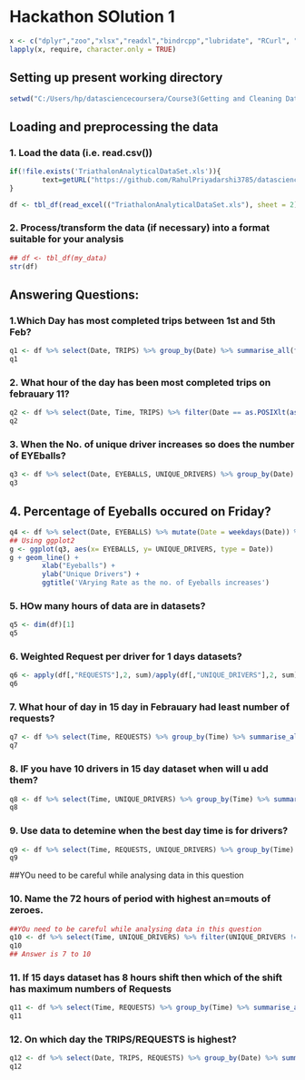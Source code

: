 Hackathon SOlution 1
================================================================
        
```r
x <- c("dplyr","zoo","xlsx","readxl","bindrcpp","lubridate", "RCurl", "ggplot2")
lapply(x, require, character.only = TRUE)
```


## Setting up present working directory
```r
setwd("C:/Users/hp/datasciencecoursera/Course3(Getting and Cleaning Data)")
```

## Loading and preprocessing the data

### 1. Load the data (i.e. read.csv())
```r
if(!file.exists('TriathalonAnalyticalDataSet.xls')){
        text=getURL("https://github.com/RahulPriyadarshi3785/datasciencecoursera/blob/master/Course3(Getting%20and%20Cleaning%20Data)/TriathalonAnalyticalDataSet.xls")
}

df <- tbl_df(read_excel(("TriathalonAnalyticalDataSet.xls"), sheet = 2))

```

### 2. Process/transform the data (if necessary) into a format suitable for your  analysis
```r
## df <- tbl_df(my_data)
str(df)
```

## Answering Questions:

### 1.Which Day has most completed trips between 1st and 5th Feb?
```r
q1 <- df %>% select(Date, TRIPS) %>% group_by(Date) %>% summarise_all(funs(sum)) %>% head(5) %>% arrange(TRIPS)
q1
```

### 2. What hour of the day has been most completed trips on febrauary 11?

```r
q2 <- df %>% select(Date, Time, TRIPS) %>% filter(Date == as.POSIXlt(as.Date("2017-02-11"))) %>% group_by(Time) %>% summarise_all(funs(sum)) %>% top_n(1)
q2
```

### 3. When the No. of unique driver increases so does the number of EYEballs?
```r
q3 <- df %>% select(Date, EYEBALLS, UNIQUE_DRIVERS) %>% group_by(Date) %>% summarise_all(funs(sum)) %>% arrange(EYEBALLS)
q3
```

## 4. Percentage of Eyeballs occured on Friday?
```r
q4 <- df %>% select(Date, EYEBALLS) %>% mutate(Date = weekdays(Date)) %>% group_by(Date) %>% summarise_all(funs(sum)) %>% mutate(EYEBALLS = EYEBALLS/sum(df[,"EYEBALLS"])*100) %>% filter(Date == "Friday")
## Using ggplot2
g <- ggplot(q3, aes(x= EYEBALLS, y= UNIQUE_DRIVERS, type = Date))
g + geom_line() +
        xlab("Eyeballs") +
        ylab("Unique Drivers") +
        ggtitle('VArying Rate as the no. of Eyeballs increases')
```

### 5. HOw many hours of data are in datasets?
```r
q5 <- dim(df)[1]
q5
```

### 6. Weighted Request per driver for 1 days datasets?
```r
q6 <- apply(df[,"REQUESTS"],2, sum)/apply(df[,"UNIQUE_DRIVERS"],2, sum)
q6
```

### 7. What hour of day in 15 day in Febrauary had least number of requests?

```r
q7 <- df %>% select(Time, REQUESTS) %>% group_by(Time) %>% summarise_all(funs(sum)) %>% top_n(-1)
q7
```

### 8. IF you have 10 drivers in 15 day dataset when will u add them?

```r
q8 <- df %>% select(Time, UNIQUE_DRIVERS) %>% group_by(Time) %>% summarise_all(funs(sum)) %>% top_n(-1)
q8
```

### 9. Use data to detemine when the best day time is for drivers?

```r
q9 <- df %>% select(Time, REQUESTS, UNIQUE_DRIVERS) %>% group_by(Time) %>% summarise_all(funs(sum)) %>% mutate(Best_TIme = REQUESTS/UNIQUE_DRIVERS) %>% arrange(Best_TIme) %>% head(1)
q9
```
##YOu need to be careful while analysing data in this question


### 10. Name the 72 hours of period with highest an=mouts of zeroes.
```r
##YOu need to be careful while analysing data in this question
q10 <- df %>% select(Time, UNIQUE_DRIVERS) %>% filter(UNIQUE_DRIVERS != 0) %>% group_by(Time) %>% summarise(count = n()) %>% tail(15)
q10
## Answer is 7 to 10
```


### 11. If 15 days dataset has 8 hours shift then which of the shift has maximum numbers of Requests

```r
q11 <- df %>% select(Time, REQUESTS) %>% group_by(Time) %>% summarise_all(funs(sum)) %>% mutate(val = rollsumr(REQUESTS, k = 8, fill = NA)) %>% filter(row_number()%%8 == 0) %>% top_n(1)
q11
```

### 12. On which day the TRIPS/REQUESTS is highest?
```r
q12 <- df %>% select(Date, TRIPS, REQUESTS) %>% group_by(Date) %>% summarise_all(funs(sum)) %>% mutate(TRIPs_PER_REQUEST = TRIPS/REQUESTS) %>% arrange(TRIPs_PER_REQUEST) %>% tail(1)
q12
```